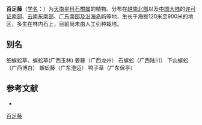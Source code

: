 {{Speciesbox
| name = 百足藤
| status = 
| status_system = 
| image = 
| genus = Pothos
| species = repens
| authority = (Lour.) Druce
}}

'''百足藤'''（[[学名|学名]]：{{lang|la|''Pothos repens''}}）为[[天南星科|天南星科]][[石柑属|石柑属]]的植物。分布在[[越南北部|越南北部]]以及[[中国大陆|中国大陆]]的[[许可证南部|许可证南部]]、[[云南东南部|云南东南部]]、[[广东南部及沿海岛屿|广东南部及沿海岛屿]]等地，生长于海拔120米至900米的地区，多生在林内石上，目前尚未由人工引种栽培。

== 别名 ==
细蜈蚣草、蜈蚣草(广西玉林) 姜藤（广西龙州） 石蜈蚣（广西陆川） 下山蜈蚣（广西博白） 蜈蚣藤（广东澄迈） 鸭子草（广东保亭）

== 参考文献 ==
<div class="references-small">
* {{cite web| url =http://www.bioinfo.cn/db05/KmzwSpecies.php?action=view&id=626| title =百足藤| work =《中国高等植物数据库全库》| publisher =中国科学院微生物研究所| author =昆明植物研究所| accessdate =2009-02-21| deadurl =yes| archiveurl =https://web.archive.org/web/20160305065631/http://www.bioinfo.cn/db05/KmzwSpecies.php?action=view&id=626| archivedate =2016年3月5日| df =}}
</div>
{{Taxonbar|from=Q15225107}}

{{DEFAULTSORT:Pothos repens}}
[[Category:石柑属|百足藤]]


{{Araceae-stub}}